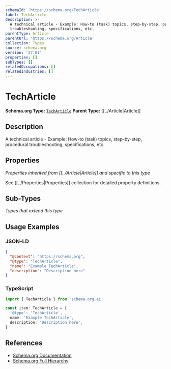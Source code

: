 ```yaml
---
schemaId: 'https://schema.org/TechArticle'
label: TechArticle
description: >-
  A technical article - Example: How-to (task) topics, step-by-step, procedural
  troubleshooting, specifications, etc.
parentType: Article
parentUrl: 'https://schema.org/Article'
collection: Types
source: schema.org
version: '27.01'
properties: []
subTypes: []
relatedOccupations: []
relatedIndustries: []
---
```

# TechArticle

**Schema.org Type:** [`TechArticle`](https://schema.org/TechArticle)
**Parent Type:** [[../Article|Article]]

## Description

A technical article - Example: How-to (task) topics, step-by-step, procedural troubleshooting, specifications, etc.

## Properties

*Properties inherited from [[../Article|Article]] and specific to this type*

See [[../Properties|Properties]] collection for detailed property definitions.

## Sub-Types

*Types that extend this type*

## Usage Examples

### JSON-LD

```json
{
  "@context": "https://schema.org",
  "@type": "TechArticle",
  "name": "Example TechArticle",
  "description": "Description here"
}
```

### TypeScript

```typescript
import { TechArticle } from 'schema.org.ai'

const item: TechArticle = {
  '@type': 'TechArticle',
  name: 'Example TechArticle',
  description: 'Description here',
}
```

## References

- [Schema.org Documentation](https://schema.org/TechArticle)
- [Schema.org Full Hierarchy](https://schema.org/docs/full.html)
